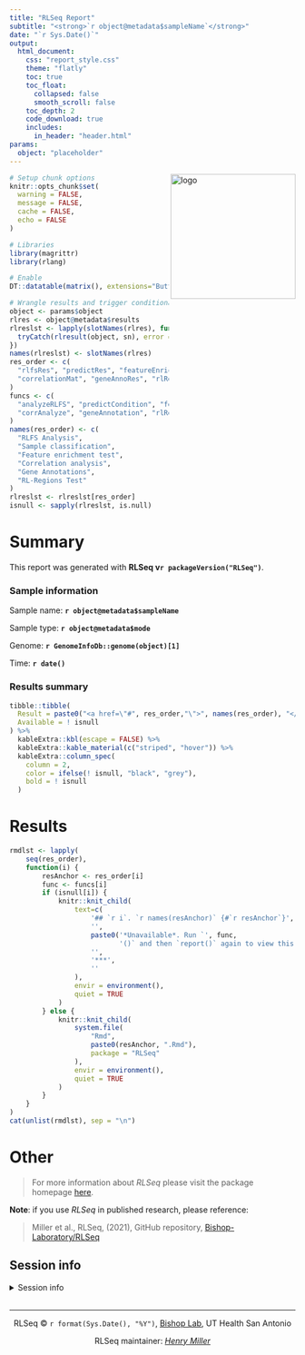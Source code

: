 ```yaml
---
title: "RLSeq Report"
subtitle: "<strong>`r object@metadata$sampleName`</strong>"
date: "`r Sys.Date()`"
output: 
  html_document:
    css: "report_style.css"
    theme: "flatly"
    toc: true
    toc_float:
      collapsed: false
      smooth_scroll: false 
    toc_depth: 2
    code_download: true
    includes:
      in_header: "header.html"
params:
  object: "placeholder"
---
```


<img src="logo.png" align="right" alt="logo" width="220" style = "border: none; float: right;">

```r

# Setup chunk options
knitr::opts_chunk$set(
  warning = FALSE,
  message = FALSE,
  cache = FALSE,
  echo = FALSE
)

# Libraries
library(magrittr)
library(rlang)

# Enable
DT::datatable(matrix(), extensions="Buttons")

# Wrangle results and trigger conditional templates
object <- params$object
rlres <- object@metadata$results
rlreslst <- lapply(slotNames(rlres), function(sn) {
  tryCatch(rlresult(object, sn), error = function(e) {NULL})
})
names(rlreslst) <- slotNames(rlres)
res_order <- c(
  "rlfsRes", "predictRes", "featureEnrichment", 
  "correlationMat", "geneAnnoRes", "rlRegionRes"
)
funcs <- c(
  "analyzeRLFS", "predictCondition", "featureEnrich", 
  "corrAnalyze", "geneAnnotation", "rlRegionTest"
)
names(res_order) <- c(
  "RLFS Analysis", 
  "Sample classification",
  "Feature enrichment test",
  "Correlation analysis",
  "Gene Annotations",
  "RL-Regions Test"
)
rlreslst <- rlreslst[res_order]
isnull <- sapply(rlreslst, is.null)
```

# Summary

This report was generated with **RLSeq v`r packageVersion("RLSeq")`**.

### Sample information

Sample name: <strong>`r object@metadata$sampleName`</strong>

Sample type: <strong>`r object@metadata$mode`</strong>

Genome: <strong>`r GenomeInfoDb::genome(object)[1]`</strong>

Time: <strong>`r date()`</strong>

### Results summary

```r
tibble::tibble(
  Result = paste0("<a href=\"#", res_order,"\">", names(res_order), "</a>"),
  Available = ! isnull
) %>%
  kableExtra::kbl(escape = FALSE) %>%
  kableExtra::kable_material(c("striped", "hover")) %>%
  kableExtra::column_spec(
    column = 2,
    color = ifelse(! isnull, "black", "grey"),
    bold = ! isnull
  ) 
```

# Results

```r
rmdlst <- lapply(
    seq(res_order),
    function(i) {
        resAnchor <- res_order[i]
        func <- funcs[i]
        if (isnull[i]) {
            knitr::knit_child(
                text=c(
                    '## `r i`. `r names(resAnchor)` {#`r resAnchor`}',
                    '',
                    paste0('*Unavailable*. Run `', func,
                           '()` and then `report()` again to view this result.'),
                    '',
                    '***',
                    ''
                ),
                envir = environment(), 
                quiet = TRUE
            )
        } else {
            knitr::knit_child(
                system.file(
                    "Rmd",
                    paste0(resAnchor, ".Rmd"),
                    package = "RLSeq"
                ), 
                envir = environment(), 
                quiet = TRUE
            )
        }
    }
)
cat(unlist(rmdlst), sep = "\n")
```

# Other

> For more information about *RLSeq* please visit the package homepage [here](https://github.com/Bishop-Laboratory/RLSeq){target="_blank"}.

**Note**: if you use *RLSeq* in published research, please reference:

> Miller et al., RLSeq, (2021), GitHub repository, [Bishop-Laboratory/RLSeq](https://github.com/Bishop-Laboratory/RLSeq)

## Session info

<details>

<summary>Session info</summary>

```r
sessionInfo()
```

</details>

&nbsp;
<hr />
<p style="text-align: center;">RLSeq © `r format(Sys.Date(), "%Y")`, <a href="https://gccri.bishop-lab.uthscsa.edu/"  target="_blank">Bishop Lab</a>, UT Health San Antonio</p>
<p style="text-align: center;">RLSeq maintainer: <span style="color: #808080;"><em><a href="mailto:millerh1@uthscsa.edu">Henry Miller</a></em></span></p>

&nbsp;

